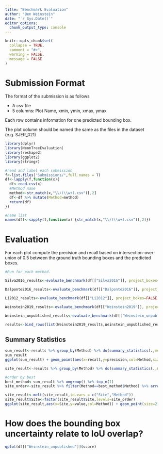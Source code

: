 ```yaml
---
title: "Benchmark Evaluation"
author: "Ben Weinstein"
date: "`r Sys.Date()`"
editor_options: 
  chunk_output_type: console
---
```


```r

knitr::opts_chunk$set(
  collapse = TRUE,
  comment = "#>",
  warning = FALSE,
  message = FALSE
)
```

# Submission Format

The format of the submission is as follows

* A csv file
* 5 columns: Plot Name, xmin, ymin, xmax, ymax

Each row contains information for one predicted bounding box.

The plot column should be named the same as the files in the dataset (e.g. SJER_021)

```r
library(dplyr)
library(NeonTreeEvaluation)
library(reshape2)
library(ggplot2)
library(stringr)

#read and label each submission
f<-list.files("Submissions/",full.names = T)
df<-lapply(f,function(x){
  df<-read.csv(x)
  #Method name
  method<-str_match(x,"\\/(\\w+).csv")[,2]
  df<-df %>% mutate(Method=method)
  return(df)
})

#name list
names(df)<-sapply(f,function(x) {str_match(x,"\\/(\\w+).csv")[,2]})
```

# Evaluation

For each plot compute the precision and recall based on intersection-over-union of 0.5 between the ground truth bounding boxes and the predicted boxes. 

```r
#Run for each method.

Silva2016_results<-evaluate_benchmark(df[["Silva2016"]], project_boxes=FALSE,show=FALSE) %>%  mutate(Method="Silva2016")

Dalponte2016_results<-evaluate_benchmark(df[["Dalponte2016"]], project_boxes=FALSE,show=FALSE) %>%  mutate(Method="Dalponte2016")

Li2012_results<-evaluate_benchmark(df[["Li2012"]], project_boxes=FALSE,show=FALSE) %>%  mutate(Method="Li2012")

Weinstein2019_results<-evaluate_benchmark(df[["Weinstein2019"]], project_boxes=TRUE,show=F) %>%  mutate(Method="Weinstein2019")
```

```r
Weinstein_unpublished_results<-evaluate_benchmark(df[["Weinstein_unpublished"]], project_boxes=TRUE,show=T) %>% mutate(Method="Weinstein_unpublished")

results<-bind_rows(list(Weinstein2019_results,Weinstein_unpublished_results,Silva2016_results,Dalponte2016_results,Li2012_results))
```

## Summary Statistics

```r
sum_result<-results %>% group_by(Method) %>% do(summary_statistics(.,method="all"))
sum_result
ggplot(sum_result) + geom_point(aes(x=recall,y=precision,col=Method,size=4))
```

```r
site_result<-results %>% group_by(Method) %>% do(summary_statistics(.,method="site"))
```


```r
#order by best
best_method<-sum_result %>% ungroup() %>% top_n(1)
site_order<-site_result %>% filter(Method==best_method$Method) %>% arrange(recall) %>% .$Site

site_result<-melt(site_result,id.vars = c("Site","Method"))
site_result$Site<-factor(site_result$Site,levels=site_order)
ggplot(site_result,aes(x=Site,y=value,col=Method)) + geom_point(size=2) + facet_wrap(~variable) + coord_flip()
```

# How does the bounding box uncertainty relate to IoU overlap?

```r
qplot(df[["Weinstein_unpublished"]]$score)
```



